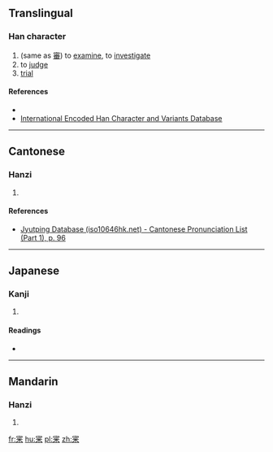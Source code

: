 ==Translingual==

===Han character===
{{Han char|rn=40|rad=宀|as=07|sn=10|four=|canj=十竹火木 (JHFD)|ids=⿱[[宀]][[釆]]}}

# (same as [[審]]) to [[examine]], to [[investigate]]
# to [[judge]]
# [[trial]]

====References====
* {{Han ref|kx=0287.010|dkj=07170|dj=0567.010|hdz=20933.130|uh=5BB7|ud=23479}}
*[http://chardb.iis.sinica.edu.tw/char/U+5BB7 International Encoded Han Character and Variants Database]

----

==Cantonese==

===Hanzi===
{{yue-hanzi|jyut=[[sam2]]|y=sam2}}

# {{defn|lang=yue|sort=宀07}}

====References====
* [http://www.iso10646hk.net/jp/document/download.jsp Jyutping Database (iso10646hk.net) - Cantonese Pronunciation List (Part 1), p. 96]

----

==Japanese==

===Kanji===
{{ja-kanji|grade=|rs=宀07}}

# {{defn|lang=ja|sort=宀07}}

====Readings====
* {{ja-readings|on=[[しん]] (shin)|kun=[[つまびらか]] (tsumabiraka), [[つぶさに]] (tsubusani)}}

----

==Mandarin==

===Hanzi===
{{cmn-hanzi|pin=[[shěn]] ([[shen3]]), [[bìn]] ([[bin4]])|wg=shen<sup>3</sup>, pin<sup>4</sup>}}

# {{defn|lang=cmn|sort=宀07}}

[[fr:宷]]
[[hu:宷]]
[[pl:宷]]
[[zh:宷]]